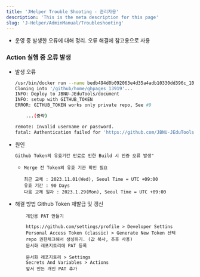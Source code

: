 ```yaml
---
title: 'JHelper Trouble Shooting - 관리자용'
description: 'This is the meta description for this page'
slug: 'J-Helper/AdminManual/Troubleshooting'
--- 
```


- 운영 중 발생한 오류에 대해 정리. 오류 해결에 참고용으로 사용

### Action 실행 중 오류 발생
- 발생 오류
    ```bash
    /usr/bin/docker run --name bedb494d0b092063e4d35a4adb10330dd396c_1020e3 --label 5bedb4 --workdir /github/workspace --rm -e "GITHUB_TOKEN" -e "PUBLISH_BRANCH" -e "PUBLISH_DIR" -e "INPUT_EMPTYCOMMITS" -e "INPUT_KEEPFILES" -e "INPUT_FORCEORPHAN" -e "INPUT_USERNAME" -e "INPUT_USEREMAIL" -e "INPUT_COMMITMESSAGE" -e "INPUT_TAGNAME" -e "INPUT_TAGMESSAGE" -e "INPUT_TAGOVERWRITE" -e "HOME" -e "GITHUB_JOB" -e "GITHUB_REF" -e "GITHUB_SHA" -e "GITHUB_REPOSITORY" -e "GITHUB_REPOSITORY_OWNER" -e "GITHUB_REPOSITORY_OWNER_ID" -e "GITHUB_RUN_ID" -e "GITHUB_RUN_NUMBER" -e "GITHUB_RETENTION_DAYS" -e "GITHUB_RUN_ATTEMPT" -e "GITHUB_REPOSITORY_ID" -e "GITHUB_ACTOR_ID" -e "GITHUB_ACTOR" -e "GITHUB_TRIGGERING_ACTOR" -e "GITHUB_WORKFLOW" -e "GITHUB_HEAD_REF" -e "GITHUB_BASE_REF" -e "GITHUB_EVENT_NAME" -e "GITHUB_SERVER_URL" -e "GITHUB_API_URL" -e "GITHUB_GRAPHQL_URL" -e "GITHUB_REF_NAME" -e "GITHUB_REF_PROTECTED" -e "GITHUB_REF_TYPE" -e "GITHUB_WORKFLOW_REF" -e "GITHUB_WORKFLOW_SHA" -e "GITHUB_WORKSPACE" -e "GITHUB_ACTION" -e "GITHUB_EVENT_PATH" -e "GITHUB_ACTION_REPOSITORY" -e "GITHUB_ACTION_REF" -e "GITHUB_PATH" -e "GITHUB_ENV" -e "GITHUB_STEP_SUMMARY" -e "GITHUB_STATE" -e "GITHUB_OUTPUT" -e "RUNNER_OS" -e "RUNNER_ARCH" -e "RUNNER_NAME" -e "RUNNER_ENVIRONMENT" -e "RUNNER_TOOL_CACHE" -e "RUNNER_TEMP" -e "RUNNER_WORKSPACE" -e "ACTIONS_RUNTIME_URL" -e "ACTIONS_RUNTIME_TOKEN" -e "ACTIONS_CACHE_URL" -e GITHUB_ACTIONS=true -e CI=true -v "/var/run/docker.sock":"/var/run/docker.sock" -v "/home/runner/work/_temp/_github_home":"/github/home" -v "/home/runner/work/_temp/_github_workflow":"/github/workflow" -v "/home/runner/work/_temp/_runner_file_commands":"/github/file_commands" -v "/home/runner/work/document/document":"/github/workspace" 5bedb4:94d0b092063e4d35a4adb10330dd396c
    Cloning into '/github/home/ghpages_13919'...
    INFO: Deploy to JBNU-JEduTools/document
    INFO: setup with GITHUB_TOKEN
    ERROR: GITHUB_TOKEN works only private repo, See #9

        ...(중략)

    remote: Invalid username or password.
    fatal: Authentication failed for 'https://github.com/JBNU-JEduTools/document.git/'

    ```
- 원인
    ```md
    Github Token의 유효기간 만료로 인한 Build 시 인증 오류 발생"
    ```
    - `Merge 전 Token의 유효 기관 확인 필요`
        ```
        최근 교체 : 2023.11.01(Wed), Seoul Time = UTC +09:00
        유효 기간 : 90 Days
        다음 교체 일자 : 2023.1.29(Mon), Seoul Time = UTC +09:00
        ```

- 해결 방법
    Github Token 재발급 및 갱신
    ```
        개인용 PAT 만들기

        https://github.com/settings/profile > Developer Settins
        Personal Access Token (classic) > Generate New Token 선택
        repo 권한체크해서 생성하기. (값 복사, 추후 사용)
        문서화 레포지토리에 PAT 등록

        문서화 레포지토리 > Settings
        Secrets And Variables > Actions
        앞서 만든 개인 PAT 추가
    ``` 
